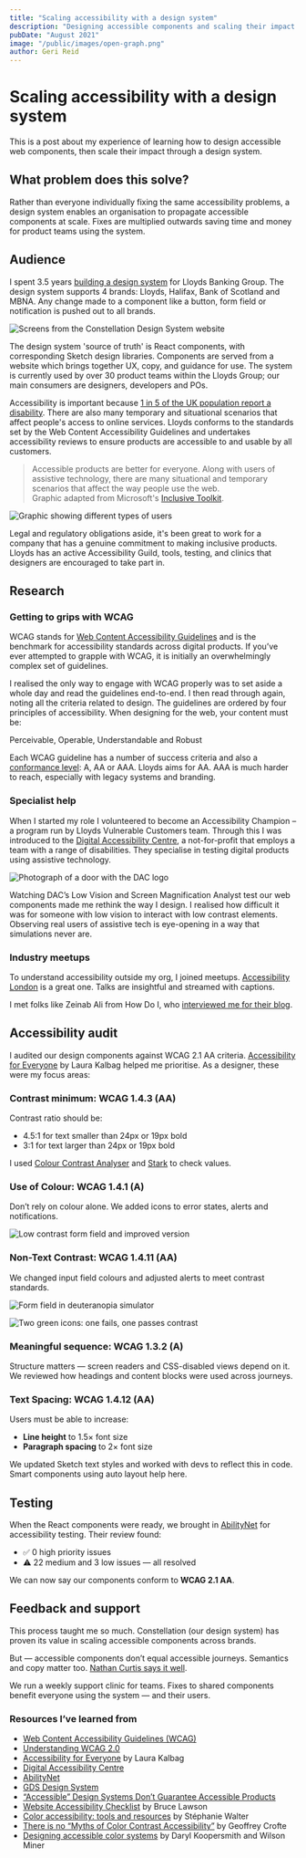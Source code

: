 ```yaml
---
title: "Scaling accessibility with a design system"
description: "Designing accessible components and scaling their impact through a design system."
pubDate: "August 2021"
image: "/public/images/open-graph.png"
author: Geri Reid
---
```


# Scaling accessibility with a design system

This is a post about my experience of learning how to design accessible web components, then scale their impact through a design system.

## What problem does this solve?

Rather than everyone individually fixing the same accessibility problems, a design system enables an organisation to propagate accessible components at scale. Fixes are multiplied outwards saving time and money for product teams using the system.

## Audience

I spent 3.5 years [building a design system](design-systems.html) for Lloyds Banking Group. The design system supports 4 brands: Lloyds, Halifax, Bank of Scotland and MBNA. Any change made to a component like a button, form field or notification is pushed out to all brands.

![Screens from the Constellation Design System website](/images/accessible-design-system.png)

The design system 'source of truth' is React components, with corresponding Sketch design libraries. Components are served from a website which brings together UX, copy, and guidance for use. The system is currently used by over 30 product teams within the Lloyds Group; our main consumers are designers, developers and POs.

Accessibility is important because [1 in 5 of the UK population report a disability](https://www.gov.uk/government/statistics/family-resources-survey-financial-year-201617). There are also many temporary and situational scenarios that affect people's access to online services. Lloyds conforms to the standards set by the Web Content Accessibility Guidelines and undertakes accessibility reviews to ensure products are accessible to and usable by all customers.

> Accessible products are better for everyone. Along with users of assistive technology, there are many situational and temporary scenarios that affect the way people use the web.  
> Graphic adapted from Microsoft's [Inclusive Toolkit](https://www.microsoft.com/design/inclusive/).

![Graphic showing different types of users](/images/persona-spectrum.png)

Legal and regulatory obligations aside, it's been great to work for a company that has a genuine commitment to making inclusive products. Lloyds has an active Accessibility Guild, tools, testing, and clinics that designers are encouraged to take part in.

## Research

### Getting to grips with WCAG

WCAG stands for [Web Content Accessibility Guidelines](https://www.w3.org/TR/WCAG21/) and is the benchmark for accessibility standards across digital products. If you’ve ever attempted to grapple with WCAG, it is initially an overwhelmingly complex set of guidelines.

I realised the only way to engage with WCAG properly was to set aside a whole day and read the guidelines end-to-end. I then read through again, noting all the criteria related to design. The guidelines are ordered by four principles of accessibility. When designing for the web, your content must be:

Perceivable, Operable, Understandable and Robust

Each WCAG guideline has a number of success criteria and also a [conformance level](https://www.w3.org/TR/UNDERSTANDING-WCAG20/conformance.html): A, AA or AAA. Lloyds aims for AA. AAA is much harder to reach, especially with legacy systems and branding.

### Specialist help

When I started my role I volunteered to become an Accessibility Champion – a program run by Lloyds Vulnerable Customers team. Through this I was introduced to the [Digital Accessibility Centre](https://digitalaccessibilitycentre.org), a not-for-profit that employs a team with a range of disabilities. They specialise in testing digital products using assistive technology.

![Photograph of a door with the DAC logo](/images/DAC.jpg)

Watching DAC’s Low Vision and Screen Magnification Analyst test our web components made me rethink the way I design. I realised how difficult it was for someone with low vision to interact with low contrast elements. Observing real users of assistive tech is eye-opening in a way that simulations never are.

### Industry meetups

To understand accessibility outside my org, I joined meetups. [Accessibility London](https://www.meetup.com/London-Accessibility-Meetup/) is a great one. Talks are insightful and streamed with captions.

I met folks like Zeinab Ali from How Do I, who [interviewed me for their blog](https://wearehowdoi.com/news/2019/8/26/takefivewith-geri-reid).

## Accessibility audit

I audited our design components against WCAG 2.1 AA criteria. [Accessibility for Everyone](https://laurakalbag.com/book/) by Laura Kalbag helped me prioritise. As a designer, these were my focus areas:

### Contrast minimum: WCAG 1.4.3 (AA)

Contrast ratio should be:

- 4.5:1 for text smaller than 24px or 19px bold  
- 3:1 for text larger than 24px or 19px bold

I used [Colour Contrast Analyser](https://developer.paciellogroup.com/resources/contrastanalyser/) and [Stark](https://getstark.co/) to check values.

### Use of Colour: WCAG 1.4.1 (A)

Don’t rely on colour alone. We added icons to error states, alerts and notifications.

![Low contrast form field and improved version](/images/form-field-error.png)

### Non-Text Contrast: WCAG 1.4.11 (AA)

We changed input field colours and adjusted alerts to meet contrast standards.

![Form field in deuteranopia simulator](/images/improved-colour-contrast.png)

![Two green icons: one fails, one passes contrast](/images/improved-colour-contrast2.png)

### Meaningful sequence: WCAG 1.3.2 (A)

Structure matters — screen readers and CSS-disabled views depend on it. We reviewed how headings and content blocks were used across journeys.

### Text Spacing: WCAG 1.4.12 (AA)

Users must be able to increase:

- **Line height** to 1.5× font size  
- **Paragraph spacing** to 2× font size

We updated Sketch text styles and worked with devs to reflect this in code. Smart components using auto layout help here.

## Testing

When the React components were ready, we brought in [AbilityNet](https://abilitynet.org.uk/) for accessibility testing. Their review found:

- ✅ 0 high priority issues  
- ⚠️ 22 medium and 3 low issues — all resolved

We can now say our components conform to **WCAG 2.1 AA**.

## Feedback and support

This process taught me so much. Constellation (our design system) has proven its value in scaling accessible components across brands.

But — accessible components don’t equal accessible journeys. Semantics and copy matter too. [Nathan Curtis says it well](https://medium.com/eightshapes-llc/accessible-design-systems-dont-guarantee-accessible-products-3478e3a462ba).

We run a weekly support clinic for teams. Fixes to shared components benefit everyone using the system — and their users.

### Resources I’ve learned from

- [Web Content Accessibility Guidelines (WCAG)](https://www.w3.org/TR/WCAG21/)
- [Understanding WCAG 2.0](https://www.w3.org/TR/UNDERSTANDING-WCAG20/intro.html)
- [Accessibility for Everyone](https://laurakalbag.com/book/) by Laura Kalbag
- [Digital Accessibility Centre](https://digitalaccessibilitycentre.org)
- [AbilityNet](https://abilitynet.org.uk/)
- [GDS Design System](https://design-system.service.gov.uk/)
- [“Accessible” Design Systems Don’t Guarantee Accessible Products](https://medium.com/eightshapes-llc/accessible-design-systems-dont-guarantee-accessible-products-3478e3a462ba)
- [Website Accessibility Checklist](https://websitesetup.org/web-accessibility-checklist/) by Bruce Lawson
- [Color accessibility: tools and resources](https://stephaniewalter.design/blog/color-accessibility-tools-resources-to-design-inclusive-products/) by Stéphanie Walter
- [There is no “Myths of Color Contrast Accessibility”](https://www.creativejuiz.fr/blog/en/user-experience/there-is-no-myths-of-color-contrast-accessibility) by Geoffrey Crofte
- [Designing accessible color systems](https://stripe.com/blog/accessible-color-systems) by Daryl Koopersmith and Wilson Miner
